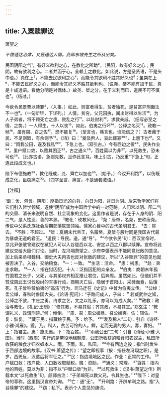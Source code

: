 ```yaml
---
---
---
```

title: 入粟赎罪议
---



萧望之

*不惟通达治体，又最通达人情。此即东坡先生之所从出矣。*

民函阴阳之气¹，有好义欲利之心，在教化之所助²。（民阳，故有好义之心；民阴，故有欲利之心。二者并函于心，全赖上之教化。如此说，方是圣贤语，不是头巾语。）尧在上³，不能去民欲利之心⁴，而能令其欲利不胜其好义也⁵；虽桀在上⁶，不能去民好义之心，而能令其好义不胜其欲利也。（说尧、桀不能有加于民，真是十成透语。看他分明是对偶体。）故尧、桀之分，在于义利而已，道民不可不慎也⁷。（结过。）

今欲令民景粟以赎罪⁸，（入事。）如此，则富者得生，贫者独死，是贫富异刑面法不一也⁹。（一句断毕，下详列。）人情，贫穷，父兄囚执，闻出财得以生活¹⁰，为人子弟者，将不顾死亡之患、败乱之行¹¹，以赴财利¹²，求救亲戚。（细写必至之情、之势。）一人得生，十人以丧¹³，如此，伯夷之行坏¹⁴，公绰之名灭¹⁵。政教一倾¹⁶，虽有周、召之佐¹⁷，恐不能复¹⁸。（至言也，痛言也，谁能信之？）古者藏于民，不足则取，有余则予¹⁹。《诗》曰：“爰及矜人，哀此鳏寡²⁰”，上惠下也²¹。又曰：“雨我公田，遂及我私²²”，下急上也。（双引古。）今有西边之役²³，民失作业²⁴。虽户赋口敛，以赡其困乏²⁵，古之通义²⁶，百姓莫以为非²⁷。以死救生，恐未可也²⁸。（此亦古语。急则先救，且作此言耳。味上引古，乃反重“下急上”句，正连此段成文也。）

陛下布德施教²⁹，教化既成，尧、舜亡以加也³⁰。（始予。）今议开利路³¹，以伤既成之化，臣窃痛之³²。（四字至言、痛言，不是通套激语。）

【注释】

¹函：舍、包含。阴阳：厚指日光的向背，向日为阳，背日为阴。后来哲学家们将它们引入哲学领域，遂使“阴阳”成为中国哲学中的一对范畴。人们常以阴、阳二气的交替、消长来说明自然、社会现象的变化。这里作者是说，存在于人身的阴、阳二气，是人性恶、善的本源。
²教化：玫教风化。
³尧：唐帝，名尧，史称唐尧。传说中父系氏族社会后期部落联盟领袖。儒家心目中的古代圣明君王。
⁴去：除去。
⁵不胜：不超过。
⁶桀：夏朝末代帝王，名履癸。夏桀与股纣同是我国古代最为暴虐无道的君王。
⁷道民：导民。道，通“导”。
⁸“今欲令民”句：西汉宣帝时，京兆尹张敞曾建议在狱犯人可以入谷陇西以北、安定以西之八郡以赎罪。宣帝将此建议交给大臣们讨论。当时，左冯翊萧望之、少府李彊表示不能同意张敞的意见。加上后来丞相魏相、御史大夫丙吉也反对张敞的建议，所以“入谷赎罪”的意见也就被否决了。入谷，交纳粮食。
⁹一：一致。
¹⁰生活：活命。
¹¹患：祸患。
¹²赴：奔走求取。
¹³一人：指在狱囚犯。十人：泛指囚犯的众亲友。
¹⁴伯夷：商朝末年孤竹国君之长子，父死，与其弟权齐相互推让君位，后奔周。虽然如此，但他们并不赞成周武王讨伐殷纣的军事行动，商朝灭亡后，隐居于首阳山，采薇而食，后饿死。孔子曾称赞伯夷的“高洁”行为，司马迁在《史记》中曾为伯夷立传。
¹⁵公绰：孟公绰，春秋时鲁国大夫。《论语·宪问》：“子路问成人，子曰：＂若臧武仲之知，公绰之不欲，卞庄之勇，冉求之艺，文之以礼乐，亦可以为成人矣。””
¹⁶政教：政治与教化。《礼记·王制》：“修其教，不易其俗；齐其政，不易其宜。”郑玄注：“教谓礼义，政谓刑禁。”倾：倾倒。
¹⁷周、召：周公姬旦、召公姬奭。佐：辅佐。
¹⁸复：恢复。
¹⁹藏于民：指藏粮于民。予：给予。
²⁰“爰及稀人”二句：引自《诗经·小雅·鸿雁》。爰，乃。科人，贫苦可怜的人。鳏，老而无妻的男人。寡，寡妇。
²¹上：指君主。惠：施思惠。下：指百姓。
²²“雨我公田”二句：引自《诗经·小雅·大田》。当时（西周）实行的是劳役地租制度，公田所收获的粮食归农奴主，私田所收获的粮食才归农奴本人。雨，下雨。私，私田。
²³今有西边之役：指当时发生于西部边境的故事。《汉书·萧望之传》：“望之即视事（按：指任左冯翊之职）。是岁，西羌反，汉遣后将军征之。”
²⁴民：指边境地区之民。作业：正常的工作。
²⁵户赋口敛：按户数、人口数收取赋税。赡：资助。
²⁶通义：常理。
²⁷百姓：指内地的百姓。莫以为非：指不以“户赋口敛”为非。
²⁸以死救生：《汉书·萧望之传》所载本文“以死救生”句，颜师古注：“子弟竭死以教父兄，令其生也。”
²⁹陛下：对皇帝的荨称。这里指汉宣帝刘询。
³⁰亡：通“无”。
³¹开利路：开辟牟利之路。指“入谷赎罪”的建议。
³²窃：私下。表示个人意见的谦词。